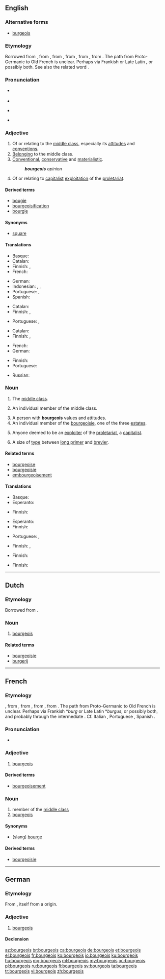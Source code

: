 ==English==
{{was wotd|2008|March|15}}

===Alternative forms===
* [[burgeois]]

===Etymology===
Borrowed from {{etyl|fr|en}} {{term|bourgeois||a class of citizens who were wealthier members of the Third Estate|lang=fr}}, from {{etyl|xno|en}} {{term|burgeis||town dweller|lang=fro}}, from {{etyl|fro|en}} {{term|borjois|lang=fro}}, from {{term|borc||town|lang=fro}}, from {{etyl|gem-pro|en}} {{term/t|gem-pro|*burgz||fortress}}, from {{etyl|ine-pro|en}} {{term/t|ine-pro|*bʰrgʰ-||fortified elevation}}. The path from Proto-Germanic to Old French is unclear. Perhaps via Frankish {{term/t|frk|*burg}} or Late Latin {{term/t|la|*burgus}}, or possibly both. See also the related word {{term|burgess|lang=en}}.

===Pronunciation===
* {{a|UK}} {{IPA|/ˈbɔːʒ.wɑː/|/ˈbʊəʒ.wɑː/}}
* {{audio|en-uk-bourgeois.ogg|Audio (UK)|lang=en}}
* {{a|US}} {{IPA|/buɹʒ.ˈwɑː/|/ˈbuɹʒ.wɑː/}}
* {{audio|en-us-bourgeois.ogg|Audio (US)|lang=en}}

===Adjective===
{{en-adj}}

# Of or relating to the [[middle class]], especially its [[attitudes]] and [[conventions]].
# [[belong|Belonging]] to the middle class.
# [[conventional|Conventional]], [[conservative]] and [[materialistic]].
#: '''''bourgeois''' opinion''
# {{context|Marxism|lang=en}} Of or relating to [[capitalist]] [[exploitation]] of the [[proletariat]].

====Derived terms====
* [[bougie]]
* [[bourgeoisification]]
* [[bourgie]]

====Synonyms====
* {{sense|conventional, conservative}} [[square]]

====Translations====
{{trans-top|of or relating to the middle class}}
* Basque: {{t|eu|burges}}
* Catalan: {{t|ca|burgès}}
* Finnish: {{t|fi|porvarillinen}}, {{t+|fi|keskiluokkainen}}
* French: {{t+|fr|bourgeois}}
{{trans-mid}}
* German: {{t+|de|bourgeois}}
* Indonesian: {{t+|id|borjuis}}, {{t|id|orang borjuis}}, {{t+|id|kelas menengah}}
* Portuguese: {{t+|pt|burguês|m}}, {{t|pt|burguesa|f}}
* Spanish: {{t|es|burgués|m}}
{{trans-bottom}}

{{trans-top|belonging to the middle class}}
* Catalan: {{t|ca|burgès}}
* Finnish: {{t|fi|porvarillinen}}, {{t+|fi|keskiluokkainen}}
{{trans-mid}}
* Portuguese: {{t+|pt|burguês|m}}, {{t|pt|burguesa|f}}
{{trans-bottom}}

{{trans-top|conventional, conservative and materialistic}}
* Catalan: {{t|ca|burgès}}
* Finnish: {{t+|fi|keskiluokkainen}}, {{t|fi|poroporvarillinen}}
{{trans-mid}}
* French: {{t+|fr|bourgeois}}
* German: {{t+|de|spießig}}
{{trans-bottom}}

{{trans-top|of capitalist exploitation}}
* Finnish: {{t|fi|porvarillinen}}
* Portuguese: {{t+|pt|burguês}}
{{trans-mid}}
* Russian: {{t+|ru|буржуазный}}
{{trans-bottom}}

===Noun===
{{en-noun|-}}

# {{context|political|collectively|lang=en}} The [[middle class]].
# {{context|rare|lang=en}} An individual member of the middle class.
# A person with '''bourgeois''' values and attitudes.
# An individual member of the [[bourgeoisie]], one of the three [[estate]]s.
# {{context|Marxism|lang=en}} Anyone deemed to be an [[exploiter]] of the [[proletariat]], a [[capitalist]].
# {{context|printing|lang=en}} A size of [[type]] between [[long primer]] and [[brevier]].

====Related terms====
* [[bourgeoise]]
* [[bourgeoisie]]
* [[embourgeoisement]] <!-- Not derived – also borrowed from French, where it is derived -->

====Translations====
{{trans-top|the middle class}}
* Basque: {{t|eu|burges}}
* Esperanto: {{t|eo|burĝaro}}
{{trans-mid}}
* Finnish: {{t+|fi|keskiluokka}}
{{trans-bottom}}

{{trans-top|individual member of the middle class}}
* Esperanto: {{t|eo|burĝo}}
* Finnish: {{t+|fi|porvari}}
{{trans-mid}}
* Portuguese: {{t+|pt|burguês|m}}, {{t|pt|burguesa|f}}
{{trans-bottom}}

{{trans-top|person with bourgeois values}}
* Finnish: {{t+|fi|porvari}}, {{t|fi|poroporvari}}
{{trans-mid}}
{{trans-bottom}}

{{trans-top|member of the bourgeoisie estate}}
* Finnish: {{t+|fi|porvari}}
{{trans-mid}}
{{trans-bottom}}

{{trans-top|capitalist}}
* Finnish: {{t+|fi|porvari}}
{{trans-mid}}
{{trans-bottom}}

----

==Dutch==

===Etymology===
Borrowed from {{etyl|fr|nl}} {{term|bourgeois|lang=fr}}.

===Noun===
{{nl-noun|m|bourgeois|bourgeoistje}}

# [[#English|bourgeois]]

====Related terms====
* [[bourgeoisie]]
* [[burgerij]]

----

==French==

===Etymology===
{{etyl|xno|fr}} {{term|burgeis||town dweller|lang=fro}}, from {{etyl|fro|fr}} {{term|borjois|lang=fro}}, from {{term|borc||town|lang=fro}}, from {{etyl|gem-pro|fr}} {{term/t|gem-pro|*burgz||fortress}}, from {{etyl|ine-pro|fr}} {{term/t|ine-pro|*bʰrgʰ-||fortified elevation}}. The path from Proto-Germanic to Old French is unclear. Perhaps via Frankish *''burg'' or Late Latin *''burgus'', or possibly both, and probably through the {{etyl|LL.|fr}} intermediate {{term|burgensis|lang=la}}. Cf. Italian {{term|borghese|lang=it}}, Portuguese {{term|burguês|lang=pt}}, Spanish {{term|burgués|lang=es}}.

===Pronunciation===
* {{audio|Fr-bourgeois.ogg|audio|lang=fr}}

===Adjective===
{{fr-adj|mp=bourgeois}}

# [[#English|bourgeois]]

====Derived terms====
* [[bourgeoisement]]

===Noun===
{{fr-noun|m|bourgeois|f=bourgeoise}}

# member of the [[middle class]]
# [[#English|bourgeois]]

====Synonyms====
* (slang) [[bourge]]

====Derived terms====
* [[bourgeoisie]]

----

==German==

===Etymology===
From {{etyl|fr|de}}, itself from a {{etyl|gem|de}} origin.

===Adjective===
{{de-adj|bourgeoiser|bourgeoisesten}}

# [[bourgeois#English|bourgeois]]

====Declension====
{{de-decl-adj|bourgeois|bourgeoiser|bourgeoisest}}

[[az:bourgeois]]
[[br:bourgeois]]
[[ca:bourgeois]]
[[de:bourgeois]]
[[et:bourgeois]]
[[el:bourgeois]]
[[fr:bourgeois]]
[[ko:bourgeois]]
[[io:bourgeois]]
[[ku:bourgeois]]
[[hu:bourgeois]]
[[mg:bourgeois]]
[[ml:bourgeois]]
[[my:bourgeois]]
[[oc:bourgeois]]
[[pl:bourgeois]]
[[ru:bourgeois]]
[[fi:bourgeois]]
[[sv:bourgeois]]
[[ta:bourgeois]]
[[tr:bourgeois]]
[[vi:bourgeois]]
[[zh:bourgeois]]